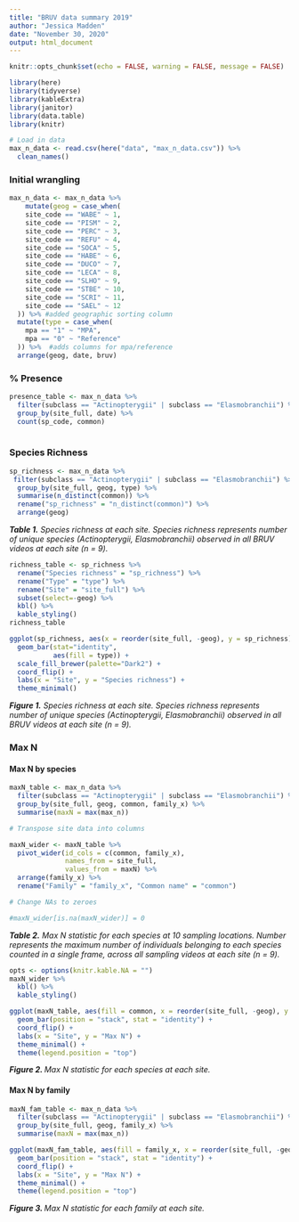 ```yaml
---
title: "BRUV data summary 2019"
author: "Jessica Madden"
date: "November 30, 2020"
output: html_document
---
```


```r
knitr::opts_chunk$set(echo = FALSE, warning = FALSE, message = FALSE)

library(here)
library(tidyverse)
library(kableExtra)
library(janitor)
library(data.table)
library(knitr)

# Load in data
max_n_data <- read.csv(here("data", "max_n_data.csv")) %>% 
  clean_names()
```

### Initial wrangling

```r
max_n_data <- max_n_data %>% 
    mutate(geog = case_when(
    site_code == "WABE" ~ 1, 
    site_code == "PISM" ~ 2, 
    site_code == "PERC" ~ 3, 
    site_code == "REFU" ~ 4, 
    site_code == "SOCA" ~ 5, 
    site_code == "HABE" ~ 6, 
    site_code == "DUCO" ~ 7, 
    site_code == "LECA" ~ 8, 
    site_code == "SLHO" ~ 9, 
    site_code == "STBE" ~ 10, 
    site_code == "SCRI" ~ 11, 
    site_code == "SAEL" ~ 12
  )) %>% #added geographic sorting column
  mutate(type = case_when(
    mpa == "1" ~ "MPA", 
    mpa == "0" ~ "Reference"
  )) %>%  #adds columns for mpa/reference
  arrange(geog, date, bruv)


```

### % Presence

```r
presence_table <- max_n_data %>% 
  filter(subclass == "Actinopterygii" | subclass == "Elasmobranchii") %>% 
  group_by(site_full, date) %>% 
  count(sp_code, common)
  
```


### Species Richness

```r
sp_richness <- max_n_data %>% 
 filter(subclass == "Actinopterygii" | subclass == "Elasmobranchii") %>% 
  group_by(site_full, geog, type) %>% 
  summarise(n_distinct(common)) %>% 
  rename("sp_richness" = "n_distinct(common)") %>% 
  arrange(geog)

```

***Table 1.** Species richness at each site. Species richness represents number of unique species (Actinopterygii, Elasmobranchii) observed in all BRUV videos at each site (n = 9).*
```r
richness_table <- sp_richness %>% 
  rename("Species richness" = "sp_richness") %>% 
  rename("Type" = "type") %>% 
  rename("Site" = "site_full") %>% 
  subset(select=-geog) %>% 
  kbl() %>% 
  kable_styling()
richness_table
```

```r
ggplot(sp_richness, aes(x = reorder(site_full, -geog), y = sp_richness)) +
  geom_bar(stat="identity", 
           aes(fill = type)) +
  scale_fill_brewer(palette="Dark2") +
  coord_flip() +
  labs(x = "Site", y = "Species richness") +
  theme_minimal()
```

***Figure 1.** Species richness at each site. Species richness represents number of unique species (Actinopterygii, Elasmobranchii) observed in all BRUV videos at each site (n = 9).*

### Max N 

#### Max N by species



```r
maxN_table <- max_n_data %>% 
  filter(subclass == "Actinopterygii" | subclass == "Elasmobranchii") %>% 
  group_by(site_full, geog, common, family_x) %>% 
  summarise(maxN = max(max_n))

# Transpose site data into columns

maxN_wider <- maxN_table %>% 
  pivot_wider(id_cols = c(common, family_x), 
              names_from = site_full, 
              values_from = maxN) %>% 
  arrange(family_x) %>% 
  rename("Family" = "family_x", "Common name" = "common")

# Change NAs to zeroes

#maxN_wider[is.na(maxN_wider)] = 0
```

***Table 2.** Max N statistic for each species at 10 sampling locations. Number represents the maximum number of individuals belonging to each species counted in a single frame, across all sampling videos at each site (n = 9).* 
```r
opts <- options(knitr.kable.NA = "")
maxN_wider %>% 
  kbl() %>% 
  kable_styling()

```



```r
ggplot(maxN_table, aes(fill = common, x = reorder(site_full, -geog), y = maxN)) +
  geom_bar(position = "stack", stat = "identity") +
  coord_flip() +
  labs(x = "Site", y = "Max N") +
  theme_minimal() +
  theme(legend.position = "top")
```
***Figure 2. ** Max N statistic for each species at each site.*

#### Max N by family

```r
maxN_fam_table <- max_n_data %>% 
  filter(subclass == "Actinopterygii" | subclass == "Elasmobranchii") %>% 
  group_by(site_full, geog, family_x) %>% 
  summarise(maxN = max(max_n))

ggplot(maxN_fam_table, aes(fill = family_x, x = reorder(site_full, -geog), y = maxN)) +
  geom_bar(position = "stack", stat = "identity") +
  coord_flip() +
  labs(x = "Site", y = "Max N") +
  theme_minimal() +
  theme(legend.position = "top")

```
***Figure 3. ** Max N statistic for each family at each site.*
